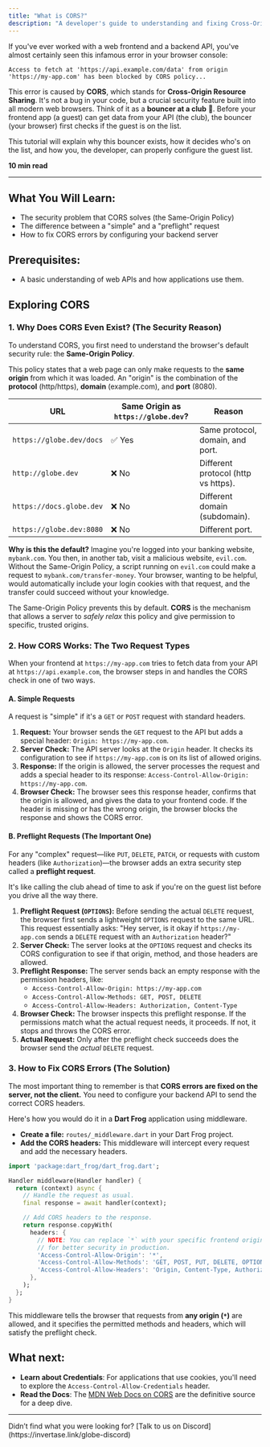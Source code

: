 ```yaml
---
title: "What is CORS?"
description: "A developer's guide to understanding and fixing Cross-Origin Resource Sharing errors."
---
```


If you've ever worked with a web frontend and a backend API, you've almost certainly seen this infamous error in your browser console:

`Access to fetch at 'https://api.example.com/data' from origin 'https://my-app.com' has been blocked by CORS policy...`

This error is caused by **CORS**, which stands for **Cross-Origin Resource Sharing**. It's not a bug in your code, but a crucial security feature built into all modern web browsers. Think of it as a **bouncer at a club** 👮. Before your frontend app (a guest) can get data from your API (the club), the bouncer (your browser) first checks if the guest is on the list.

This tutorial will explain why this bouncer exists, how it decides who's on the list, and how you, the developer, can properly configure the guest list.

**10 min read**

---

## What You Will Learn:

- The security problem that CORS solves (the Same-Origin Policy)
- The difference between a "simple" and a "preflight" request
- How to fix CORS errors by configuring your backend server

## Prerequisites:

- A basic understanding of web APIs and how applications use them.

## Exploring CORS

### 1. Why Does CORS Even Exist? (The Security Reason)

To understand CORS, you first need to understand the browser's default security rule: the **Same-Origin Policy**.

This policy states that a web page can only make requests to the **same origin** from which it was loaded. An "origin" is the combination of the **protocol** (http/https), **domain** (example.com), and **port** (8080).

| URL                        | Same Origin as `https://globe.dev`? | Reason                                  |
| -------------------------- | ----------------------------------- | --------------------------------------- |
| `https://globe.dev/docs`   | ✅ Yes                              | Same protocol, domain, and port.        |
| `http://globe.dev`         | ❌ No                               | Different protocol (http vs https).     |
| `https://docs.globe.dev`   | ❌ No                               | Different domain (subdomain).           |
| `https://globe.dev:8080`   | ❌ No                               | Different port.                         |

**Why is this the default?** Imagine you're logged into your banking website, `mybank.com`. You then, in another tab, visit a malicious website, `evil.com`. Without the Same-Origin Policy, a script running on `evil.com` could make a request to `mybank.com/transfer-money`. Your browser, wanting to be helpful, would automatically include your login cookies with that request, and the transfer could succeed without your knowledge.

The Same-Origin Policy prevents this by default. **CORS** is the mechanism that allows a server to *safely relax* this policy and give permission to specific, trusted origins.

### 2. How CORS Works: The Two Request Types

When your frontend at `https://my-app.com` tries to fetch data from your API at `https://api.example.com`, the browser steps in and handles the CORS check in one of two ways.

#### A. Simple Requests

A request is "simple" if it's a `GET` or `POST` request with standard headers.

1.  **Request:** Your browser sends the `GET` request to the API but adds a special header: `Origin: https://my-app.com`.
2.  **Server Check:** The API server looks at the `Origin` header. It checks its configuration to see if `https://my-app.com` is on its list of allowed origins.
3.  **Response:** If the origin is allowed, the server processes the request and adds a special header to its response: `Access-Control-Allow-Origin: https://my-app.com`.
4.  **Browser Check:** The browser sees this response header, confirms that the origin is allowed, and gives the data to your frontend code. If the header is missing or has the wrong origin, the browser blocks the response and shows the CORS error.

#### B. Preflight Requests (The Important One)

For any "complex" request—like `PUT`, `DELETE`, `PATCH`, or requests with custom headers (like `Authorization`)—the browser adds an extra security step called a **preflight request**.

It's like calling the club ahead of time to ask if you're on the guest list before you drive all the way there.

1.  **Preflight Request (`OPTIONS`):** Before sending the actual `DELETE` request, the browser first sends a lightweight `OPTIONS` request to the same URL. This request essentially asks: "Hey server, is it okay if `https://my-app.com` sends a `DELETE` request with an `Authorization` header?"
2.  **Server Check:** The server looks at the `OPTIONS` request and checks its CORS configuration to see if that origin, method, and those headers are allowed.
3.  **Preflight Response:** The server sends back an empty response with the permission headers, like:
    * `Access-Control-Allow-Origin: https://my-app.com`
    * `Access-Control-Allow-Methods: GET, POST, DELETE`
    * `Access-Control-Allow-Headers: Authorization, Content-Type`
4.  **Browser Check:** The browser inspects this preflight response. If the permissions match what the actual request needs, it proceeds. If not, it stops and throws the CORS error.
5.  **Actual Request:** Only after the preflight check succeeds does the browser send the *actual* `DELETE` request.

### 3. How to Fix CORS Errors (The Solution)

The most important thing to remember is that **CORS errors are fixed on the server, not the client.** You need to configure your backend API to send the correct CORS headers.

Here's how you would do it in a **Dart Frog** application using middleware.

-   **Create a file:** `routes/_middleware.dart` in your Dart Frog project.
-   **Add the CORS headers:** This middleware will intercept every request and add the necessary headers.

```dart
import 'package:dart_frog/dart_frog.dart';

Handler middleware(Handler handler) {
  return (context) async {
    // Handle the request as usual.
    final response = await handler(context);

    // Add CORS headers to the response.
    return response.copyWith(
      headers: {
        // NOTE: You can replace `*` with your specific frontend origin
        // for better security in production.
        'Access-Control-Allow-Origin': '*',
        'Access-Control-Allow-Methods': 'GET, POST, PUT, DELETE, OPTIONS',
        'Access-Control-Allow-Headers': 'Origin, Content-Type, Authorization',
      },
    );
  };
}
```

This middleware tells the browser that requests from **any origin (`*`)** are allowed, and it specifies the permitted methods and headers, which will satisfy the preflight check.

## What next:
- **Learn about Credentials**: For applications that use cookies, you'll need to explore the `Access-Control-Allow-Credentials` header.
- **Read the Docs**: The [MDN Web Docs on CORS](https://developer.mozilla.org/en-US/docs/Web/HTTP/Guides/CORS) are the definitive source for a deep dive.

---

<Info>
  Didn’t find what you were looking for? [Talk to us on
  Discord](https://invertase.link/globe-discord)
</Info>